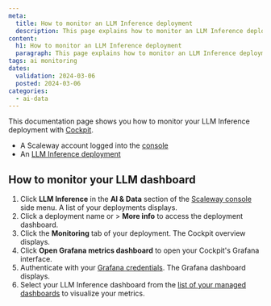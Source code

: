 ```yaml
---
meta:
  title: How to monitor an LLM Inference deployment
  description: This page explains how to monitor an LLM Inference deployment
content:
  h1: How to monitor an LLM Inference deployment
  paragraph: This page explains how to monitor an LLM Inference deployment
tags: ai monitoring
dates:
  validation: 2024-03-06
  posted: 2024-03-06
categories:
  - ai-data
---
```


This documentation page shows you how to monitor your LLM Inference deployment with [Cockpit](/observability/cockpit/quickstart/).

<Macro id="requirements" />

  - A Scaleway account logged into the [console](https://console.scaleway.com)
  - An [LLM Inference deployment](/ai-data/llm-inference/quickstart/)


## How to monitor your LLM dashboard

1. Click **LLM Inference** in the **AI & Data** section of the [Scaleway console](https://console.scaleway.com) side menu. A list of your deployments displays.
2. Click a deployment name or <Icon name="more" /> > **More info** to access the deployment dashboard.
3. Click the **Monitoring** tab of your deployment. The Cockpit overview displays.
4. Click **Open Grafana metrics dashboard** to open your Cockpit's Grafana interface.
5. Authenticate with your [Grafana credentials](/observability/cockpit/how-to/retrieve-grafana-credentials/). The Grafana dashboard displays.
6. Select your LLM Inference dashboard from the [list of your managed dashboards](/observability/cockpit/how-to/access-grafana-and-managed-dashboards/) to visualize your metrics.